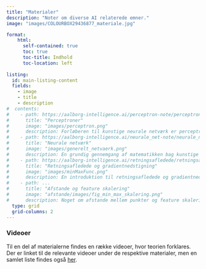 ```yaml
---
title: "Materialer"
description: "Noter om diverse AI relaterede emner."
image: "images/COLOURBOX29436877_materiale.jpg"

format:
    html: 
      self-contained: true
      toc: true
      toc-title: Indhold
      toc-location: left
      
listing:
  id: main-listing-content
  fields: 
    - image
    - title
    - description
#  contents: 
#    - path: https://aalborg-intelligence.ai/perceptron-note/perceptron-note.html
#      title: "Perceptroner"
#      image: "images/perceptron.png"
#      description: Forløberen til kunstige neurale netværk er perceptroner, som du kan læse mere om her.
#    - path: https://aalborg-intelligence.ai/neurale_net-note/neurale_net-note.html
#      title: "Neurale netværk"
#      image: "images/generelt_netvaerk.png"
#      description: En grundig gennemgang af matematikken bag kunstige neurale netværk.
#    - path: https://aalborg-intelligence.ai/retningsafledede/retningsafledede.html
#      title: "Retningsafledede og gradientnedstigning"
#      image: "images/minMaxFunc.png"
#      description: En introduktion til retningsafledede og gradientnedstigning.
#    - path: ...
#      title: "Afstande og feature skalering"
#      image: "afstande/images/fig_min_max_skalering.png"
#      description: Noget om afstande mellem punkter og feature skalering
  type: grid 
  grid-columns: 2
---
```


::: {#main-listing-content}
:::

### Videoer

Til en del af materialerne findes en række videoer, hvor teorien forklares. Der er linket til de relevante videoer under de respektive materialer, men en samlet liste findes også [her](videoer.qmd). 


<!-- - [*k*-nærmeste naboer (dokument)](http://apps.math.aau.dk/AI/k_NN/) -->
<!-- - [*k*-nærmeste naboer (app)](http://apps.math.aau.dk/AI/kNN/) -->
<!-- - [Lineær regression (dokument)](http://apps.math.aau.dk/AI/linreg/) -->
<!-- - [Modelkompleksitet (dokument)](http://apps.math.aau.dk/AI/modelkompleksitet/) -->
<!-- - [Søgræs og *kNN* (dokument)](http://apps.math.aau.dk/AI/sogras/) -->


